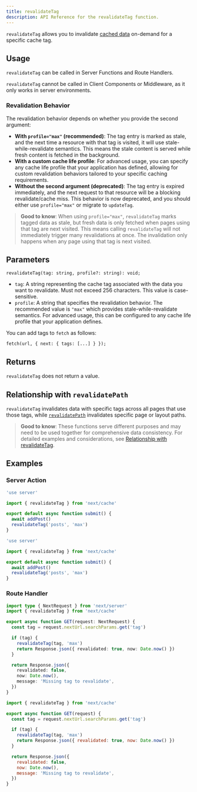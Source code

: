 ```yaml
---
title: revalidateTag
description: API Reference for the revalidateTag function.
---
```


`revalidateTag` allows you to invalidate [cached data](/docs/app/guides/caching) on-demand for a specific cache tag.

## Usage

`revalidateTag` can be called in Server Functions and Route Handlers.

`revalidateTag` cannot be called in Client Components or Middleware, as it only works in server environments.

### Revalidation Behavior

The revalidation behavior depends on whether you provide the second argument:

- **With `profile="max"` (recommended)**: The tag entry is marked as stale, and the next time a resource with that tag is visited, it will use stale-while-revalidate semantics. This means the stale content is served while fresh content is fetched in the background.
- **With a custom cache life profile**: For advanced usage, you can specify any cache life profile that your application has defined, allowing for custom revalidation behaviors tailored to your specific caching requirements.
- **Without the second argument (deprecated)**: The tag entry is expired immediately, and the next request to that resource will be a blocking revalidate/cache miss. This behavior is now deprecated, and you should either use `profile="max"` or migrate to `updateTag`.

> **Good to know**: When using `profile="max"`, `revalidateTag` marks tagged data as stale, but fresh data is only fetched when pages using that tag are next visited. This means calling `revalidateTag` will not immediately trigger many revalidations at once. The invalidation only happens when any page using that tag is next visited.

## Parameters

```tsx
revalidateTag(tag: string, profile?: string): void;
```

- `tag`: A string representing the cache tag associated with the data you want to revalidate. Must not exceed 256 characters. This value is case-sensitive.
- `profile`: A string that specifies the revalidation behavior. The recommended value is `"max"` which provides stale-while-revalidate semantics. For advanced usage, this can be configured to any cache life profile that your application defines.

You can add tags to `fetch` as follows:

```tsx
fetch(url, { next: { tags: [...] } });
```

## Returns

`revalidateTag` does not return a value.

## Relationship with `revalidatePath`

`revalidateTag` invalidates data with specific tags across all pages that use those tags, while [`revalidatePath`](/docs/app/api-reference/functions/revalidatePath) invalidates specific page or layout paths.

> **Good to know**: These functions serve different purposes and may need to be used together for comprehensive data consistency. For detailed examples and considerations, see [Relationship with revalidateTag](/docs/app/api-reference/functions/revalidatePath#relationship-with-revalidatetag).

## Examples

### Server Action

```ts filename="app/actions.ts" switcher
'use server'

import { revalidateTag } from 'next/cache'

export default async function submit() {
  await addPost()
  revalidateTag('posts', 'max')
}
```

```js filename="app/actions.js" switcher
'use server'

import { revalidateTag } from 'next/cache'

export default async function submit() {
  await addPost()
  revalidateTag('posts', 'max')
}
```

### Route Handler

```ts filename="app/api/revalidate/route.ts" switcher
import type { NextRequest } from 'next/server'
import { revalidateTag } from 'next/cache'

export async function GET(request: NextRequest) {
  const tag = request.nextUrl.searchParams.get('tag')

  if (tag) {
    revalidateTag(tag, 'max')
    return Response.json({ revalidated: true, now: Date.now() })
  }

  return Response.json({
    revalidated: false,
    now: Date.now(),
    message: 'Missing tag to revalidate',
  })
}
```

```js filename="app/api/revalidate/route.js" switcher
import { revalidateTag } from 'next/cache'

export async function GET(request) {
  const tag = request.nextUrl.searchParams.get('tag')

  if (tag) {
    revalidateTag(tag, 'max')
    return Response.json({ revalidated: true, now: Date.now() })
  }

  return Response.json({
    revalidated: false,
    now: Date.now(),
    message: 'Missing tag to revalidate',
  })
}
```
